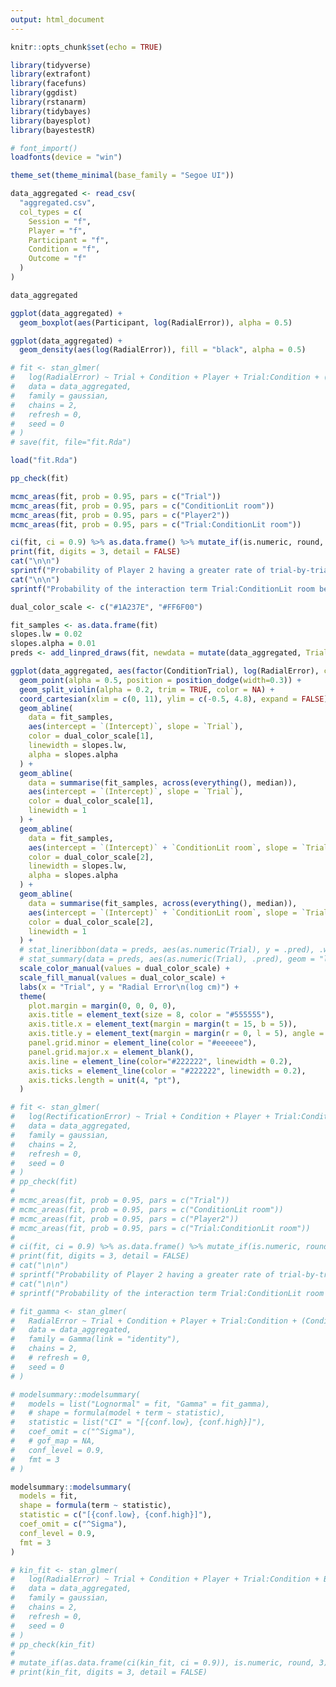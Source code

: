---
output: html_document
---

```{r setup, include=FALSE}
knitr::opts_chunk$set(echo = TRUE)

library(tidyverse)
library(extrafont)
library(facefuns)
library(ggdist)
library(rstanarm)
library(tidybayes)
library(bayesplot)
library(bayestestR)

# font_import()
loadfonts(device = "win")

theme_set(theme_minimal(base_family = "Segoe UI"))

data_aggregated <- read_csv(
  "aggregated.csv",
  col_types = c(
    Session = "f",
    Player = "f",
    Participant = "f",
    Condition = "f",
    Outcome = "f"
  )
)

data_aggregated
```

```{r}
ggplot(data_aggregated) +
  geom_boxplot(aes(Participant, log(RadialError)), alpha = 0.5)
```

```{r}
ggplot(data_aggregated) +
  geom_density(aes(log(RadialError)), fill = "black", alpha = 0.5)
```


```{r}
# fit <- stan_glmer(
#   log(RadialError) ~ Trial + Condition + Player + Trial:Condition + (Condition | Participant),
#   data = data_aggregated,
#   family = gaussian,
#   chains = 2,
#   refresh = 0,
#   seed = 0
# )
# save(fit, file="fit.Rda")

load("fit.Rda")

pp_check(fit)

mcmc_areas(fit, prob = 0.95, pars = c("Trial"))
mcmc_areas(fit, prob = 0.95, pars = c("ConditionLit room"))
mcmc_areas(fit, prob = 0.95, pars = c("Player2"))
mcmc_areas(fit, prob = 0.95, pars = c("Trial:ConditionLit room"))

ci(fit, ci = 0.9) %>% as.data.frame() %>% mutate_if(is.numeric, round, 3)
print(fit, digits = 3, detail = FALSE)
cat("\n\n")
sprintf("Probability of Player 2 having a greater rate of trial-by-trial improvement is %.1f%%", 100 * mean(as.data.frame(fit)$Player2 < 0)) %>% cat
cat("\n\n")
sprintf("Probability of the interaction term Trial:ConditionLit room being negative (learning being enhanced in lit conditions) is %.1f%%\n\n", 100 * mean(as.data.frame(fit)$`Trial:ConditionLit room` < 0)) %>% cat
```



```{r fig.width=9, fig.height=6, fig.retina=3}
dual_color_scale <- c("#1A237E", "#FF6F00")

fit_samples <- as.data.frame(fit)
slopes.lw = 0.02
slopes.alpha = 0.01
preds <- add_linpred_draws(fit, newdata = mutate(data_aggregated, Trial = ConditionTrial), ndraws = 100, value = ".pred")

ggplot(data_aggregated, aes(factor(ConditionTrial), log(RadialError), color = Condition, fill = Condition)) +
  geom_point(alpha = 0.5, position = position_dodge(width=0.3)) +
  geom_split_violin(alpha = 0.2, trim = TRUE, color = NA) +
  coord_cartesian(xlim = c(0, 11), ylim = c(-0.5, 4.8), expand = FALSE) +
  geom_abline(
    data = fit_samples,
    aes(intercept = `(Intercept)`, slope = `Trial`),
    color = dual_color_scale[1],
    linewidth = slopes.lw,
    alpha = slopes.alpha
  ) +
  geom_abline(
    data = summarise(fit_samples, across(everything(), median)),
    aes(intercept = `(Intercept)`, slope = `Trial`),
    color = dual_color_scale[1],
    linewidth = 1
  ) +
  geom_abline(
    data = fit_samples,
    aes(intercept = `(Intercept)` + `ConditionLit room`, slope = `Trial` + `Trial:ConditionLit room`),
    color = dual_color_scale[2],
    linewidth = slopes.lw,
    alpha = slopes.alpha
  ) +
  geom_abline(
    data = summarise(fit_samples, across(everything(), median)),
    aes(intercept = `(Intercept)` + `ConditionLit room`, slope = `Trial` + `Trial:ConditionLit room`),
    color = dual_color_scale[2],
    linewidth = 1
  ) +
  # stat_lineribbon(data = preds, aes(as.numeric(Trial), y = .pred), .width = c(0.99, 0.9), alpha = 0.1) +
  # stat_summary(data = preds, aes(as.numeric(Trial), .pred), geom = "line", fun = "median", linewidth = 1) +
  scale_color_manual(values = dual_color_scale) +
  scale_fill_manual(values = dual_color_scale) +
  labs(x = "Trial", y = "Radial Error\n(log cm)") +
  theme(
    plot.margin = margin(0, 0, 0, 0),
    axis.title = element_text(size = 8, color = "#555555"),
    axis.title.x = element_text(margin = margin(t = 15, b = 5)),
    axis.title.y = element_text(margin = margin(r = 0, l = 5), angle = 0, vjust = 0.98, hjust = 0.5),
    panel.grid.minor = element_line(color = "#eeeeee"),
    panel.grid.major.x = element_blank(),
    axis.line = element_line(color="#222222", linewidth = 0.2),
    axis.ticks = element_line(color = "#222222", linewidth = 0.2),
    axis.ticks.length = unit(4, "pt"),
  )
```

```{r}
# fit <- stan_glmer(
#   log(RectificationError) ~ Trial + Condition + Player + Trial:Condition + (Condition | Participant),
#   data = data_aggregated,
#   family = gaussian,
#   chains = 2,
#   refresh = 0,
#   seed = 0
# )
# pp_check(fit)
# 
# mcmc_areas(fit, prob = 0.95, pars = c("Trial"))
# mcmc_areas(fit, prob = 0.95, pars = c("ConditionLit room"))
# mcmc_areas(fit, prob = 0.95, pars = c("Player2"))
# mcmc_areas(fit, prob = 0.95, pars = c("Trial:ConditionLit room"))
# 
# ci(fit, ci = 0.9) %>% as.data.frame() %>% mutate_if(is.numeric, round, 3)
# print(fit, digits = 3, detail = FALSE)
# cat("\n\n")
# sprintf("Probability of Player 2 having a greater rate of trial-by-trial improvement is %.1f%%", 100 * mean(as.data.frame(fit)$Player2 < 0)) %>% cat
# cat("\n\n")
# sprintf("Probability of the interaction term Trial:ConditionLit room being negative (learning being enhanced in lit conditions) is %.1f%%\n\n", 100 * mean(as.data.frame(fit)$`Trial:ConditionLit room` < 0)) %>% cat
```

```{r}
# fit_gamma <- stan_glmer(
#   RadialError ~ Trial + Condition + Player + Trial:Condition + (Condition | Participant),
#   data = data_aggregated,
#   family = Gamma(link = "identity"),
#   chains = 2,
#   # refresh = 0,
#   seed = 0
# )

# modelsummary::modelsummary(
#   models = list("Lognormal" = fit, "Gamma" = fit_gamma), 
#   # shape = formula(model + term ~ statistic), 
#   statistic = list("CI" = "[{conf.low}, {conf.high}]"),
#   coef_omit = c("^Sigma"),
#   # gof_map = NA, 
#   conf_level = 0.9,
#   fmt = 3
# )

modelsummary::modelsummary(
  models = fit,
  shape = formula(term ~ statistic),
  statistic = c("[{conf.low}, {conf.high}]"),
  coef_omit = c("^Sigma"),
  conf_level = 0.9,
  fmt = 3
)
```

```{r}
# kin_fit <- stan_glmer(
#   log(RadialError) ~ Trial + Condition + Player + Trial:Condition + BallAltitudeMax + BallSpeedMax + (Condition | Participant),
#   data = data_aggregated,
#   family = gaussian,
#   chains = 2,
#   refresh = 0,
#   seed = 0
# )
# pp_check(kin_fit)
# 
# mutate_if(as.data.frame(ci(kin_fit, ci = 0.9)), is.numeric, round, 3)
# print(kin_fit, digits = 3, detail = FALSE)
```




